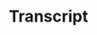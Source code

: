 ---
title: Transcript
description: Payload definition for the callback event `live.transcript`.
openapi-schema: CallbackLiveTranscriptMessage
---